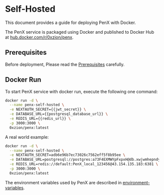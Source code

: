 # Self-Hosted

This document provides a guide for deploying PenX with Docker.

The PenX service is packaged using Docker and published to Docker Hub at [hub.docker.com/r/0xzion/penx](https://hub.docker.com/r/0xzion/penx).

## Prerequisites

Before deployment, Please read the [Prerequisites](/self-hosted/prerequisites) carefully.

## Docker Run

To start PenX service with docker run, execute the following one command:

```bash
docker run -d \
  --name penx-self-hosted \
  -e NEXTAUTH_SECRET={{jwt_secret}} \
  -e DATABASE_URL={{postgresql_database_url}} \
  -e REDIS_URL={{redis_url}} \
  -p 3000:3000 \
  0xzion/penx:latest
```

A real world example:

```bash
docker run -d \
  --name penx-self-hosted \
  -e NEXTAUTH_SECRET=adb6e96b7ec73026c7562eff5f8b95ee \
  -e DATABASE_URL=postgresql://postgres:a73F4EXMWYpFxpxH@db.xwjwmhepndygekdrxasp.supabase.co:5432/postgres \
  -e REDIS_URL=redis://default:PenX_local_123456@43.154.135.183:6381 \
  -p 3000:3000 \
  0xzion/penx:latest
```

The environment variables used by PenX are described in [environment-variables](/self-hosted/deployment-env).
